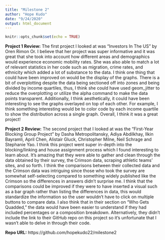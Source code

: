 ```yaml
---
title: "Milestone 2"
author: "Hope Kudo"
date: "9/24/2020"
output: html_document
---
```


```r
knitr::opts_chunk$set(echo = TRUE)
```

**Project 1 Review:**
The first project I looked at was "Investors In The US" by Oren Rimon Or. I believe that her project was super informative and it was great that she took into account how different areas and demographics would experience economic mobility rates. She was also able to match a lot of relevant statistics in her code such as migration, crime rates, and ethnicity which added a lot of substance to the data. I think one thing that could have been improved on would be the display of the graphs. There is a bit of overplotting despite the data being sectioned off into zones and being divided by income quartiles, thus, I think she could have used geom_jitter to reduce the overplotting or utilize the alpha command to make the data points transparent. Additionally, I think aesthetically, it could have been interesting to see the graphs overlayed on top of each other. For example, I think something interesting would be to color code by each income quartile to show the distribution across a single graph. Overall, I think it was a great project!

**Project 2 Review:**
The second project that I looked at was the "First-Year Blocking Group Project" by Dasha Metropolitansky, Adiya Abdilkhay, Ilkin Bayramli, April Chen, Alistair Gluck, Christopher Milne, Neil Schrage and Stephanie Yao. I think this project went super in-depth into the blocking/linking and house assignment process which I found interesting to learn about. It's amazing that they were able to gather and clean through the data obtained by their survey, the Crimson data, scraping athletic teams' sites, and so forth. I think the comparisons between their collected data and the Crimson data was intriguing since those who took the survey are somewhat self-selecting compared to something widely published like the Crimson so the differences in answers didn't surprise me. I think that the comparisons could be improved if they were to have inserted a visual such as a bar graph rather than listing the differences in data, this would standardize the information so the user wouldn't have to click on multiple buttons to compare data. I also think that in their section on "Who Gets Quadded," the data would have been easier to understand if they had included percentages or a composition breakdown. Alternatively, they didn't include the link to their GitHub repo on this project so it's unfortunate that I wasn't able to delve in through their code.

**Repo URL:** https://github.com/hopekudo22/milestone2
